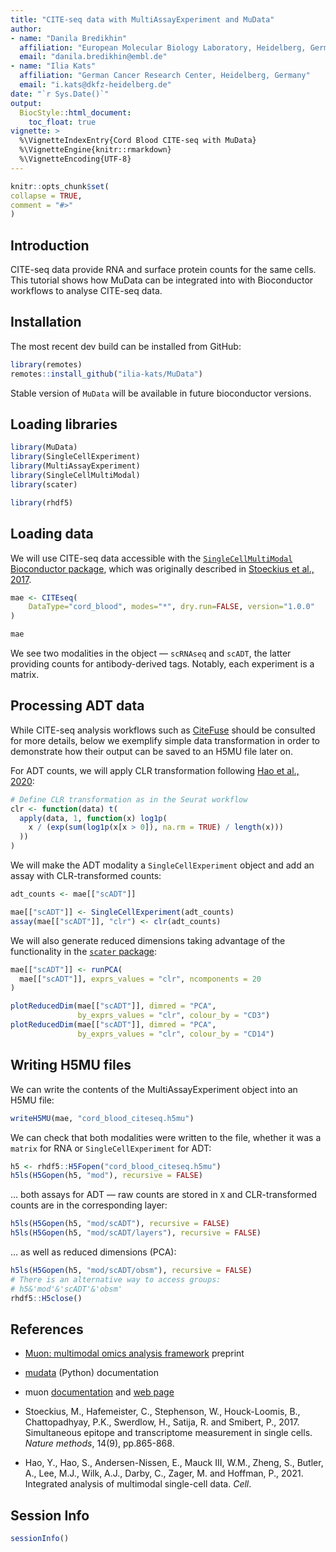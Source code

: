 ```yaml
---
title: "CITE-seq data with MultiAssayExperiment and MuData"
author:
- name: "Danila Bredikhin"
  affiliation: "European Molecular Biology Laboratory, Heidelberg, Germany"
  email: "danila.bredikhin@embl.de"
- name: "Ilia Kats"
  affiliation: "German Cancer Research Center, Heidelberg, Germany"
  email: "i.kats@dkfz-heidelberg.de"
date: "`r Sys.Date()`"
output:
  BiocStyle::html_document:
    toc_float: true
vignette: >
  %\VignetteIndexEntry{Cord Blood CITE-seq with MuData}
  %\VignetteEngine{knitr::rmarkdown}
  %\VignetteEncoding{UTF-8}
---
```


```r
knitr::opts_chunk$set(
collapse = TRUE,
comment = "#>"
)
```

## Introduction

CITE-seq data provide RNA and surface protein counts for the same cells. 
This tutorial shows how MuData can be integrated into with Bioconductor 
workflows to analyse CITE-seq data.

## Installation

The most recent dev build can be installed from GitHub:

```r
library(remotes)
remotes::install_github("ilia-kats/MuData")
```

Stable version of `MuData` will be available in future bioconductor versions.

## Loading libraries

```r
library(MuData)
library(SingleCellExperiment)
library(MultiAssayExperiment)
library(SingleCellMultiModal)
library(scater)

library(rhdf5)
```

## Loading data

We will use CITE-seq data accessible with the 
[`SingleCellMultiModal` Bioconductor package](https://bioconductor.org/packages/release/data/experiment/vignettes/SingleCellMultiModal/inst/doc/CITEseq.html), 
which was originally described in 
[Stoeckius et al., 2017](https://www.nature.com/articles/nmeth.4380).

```r
mae <- CITEseq(
    DataType="cord_blood", modes="*", dry.run=FALSE, version="1.0.0"
)

mae
```

We see two modalities in the object — `scRNAseq` and `scADT`, the latter 
providing counts for antibody-derived tags. Notably, each experiment is a matrix.

## Processing ADT data

While CITE-seq analysis workflows such as 
[CiteFuse](http://www.bioconductor.org/packages/release/bioc/html/CiteFuse.html) 
should be consulted for more details, below we exemplify simple data 
transformation in order to demonstrate how their output can be saved 
to an H5MU file later on.

For ADT counts, we will apply CLR transformation following 
[Hao et al., 2020](https://doi.org/10.1016/j.cell.2021.04.048):

```r
# Define CLR transformation as in the Seurat workflow
clr <- function(data) t(
  apply(data, 1, function(x) log1p(
    x / (exp(sum(log1p(x[x > 0]), na.rm = TRUE) / length(x)))
  ))
)
```

We will make the ADT modality a `SingleCellExperiment` object and add an assay 
with CLR-transformed counts:

```r
adt_counts <- mae[["scADT"]]

mae[["scADT"]] <- SingleCellExperiment(adt_counts)
assay(mae[["scADT"]], "clr") <- clr(adt_counts)
```

We will also generate reduced dimensions taking advantage of the functionality 
in the [`scater` package](https://bioconductor.org/packages/release/bioc/vignettes/scater/inst/doc/overview.html):

```r
mae[["scADT"]] <- runPCA(
  mae[["scADT"]], exprs_values = "clr", ncomponents = 20
)
```

```r
plotReducedDim(mae[["scADT"]], dimred = "PCA",
               by_exprs_values = "clr", colour_by = "CD3")
plotReducedDim(mae[["scADT"]], dimred = "PCA",
               by_exprs_values = "clr", colour_by = "CD14")
```

## Writing H5MU files

We can write the contents of the MultiAssayExperiment object into an H5MU file:

```r
writeH5MU(mae, "cord_blood_citeseq.h5mu")
```

We can check that both modalities were written to the file, whether it was a 
`matrix` for RNA or `SingleCellExperiment` for ADT:

```r
h5 <- rhdf5::H5Fopen("cord_blood_citeseq.h5mu")
h5ls(H5Gopen(h5, "mod"), recursive = FALSE)
```

... both assays for ADT — raw counts are stored in `X` and CLR-transformed 
counts are in the corresponding layer:

```r
h5ls(H5Gopen(h5, "mod/scADT"), recursive = FALSE)
h5ls(H5Gopen(h5, "mod/scADT/layers"), recursive = FALSE)
```

... as well as reduced dimensions (PCA):

```r
h5ls(H5Gopen(h5, "mod/scADT/obsm"), recursive = FALSE)
# There is an alternative way to access groups:
# h5&'mod'&'scADT'&'obsm'
rhdf5::H5close()
```

## References

- [Muon: multimodal omics analysis framework](https://www.biorxiv.org/content/10.1101/2021.06.01.445670) preprint

- [mudata](https://mudata.readthedocs.io/) (Python) documentation

- muon [documentation](https://muon.readthedocs.io/) and [web page](https://gtca.github.io/muon/)

- Stoeckius, M., Hafemeister, C., Stephenson, W., Houck-Loomis, B., Chattopadhyay, P.K., Swerdlow, H., Satija, R. and Smibert, P., 2017. Simultaneous epitope and transcriptome measurement in single cells. _Nature methods_, 14(9), pp.865-868.

- Hao, Y., Hao, S., Andersen-Nissen, E., Mauck III, W.M., Zheng, S., Butler, A., Lee, M.J., Wilk, A.J., Darby, C., Zager, M. and Hoffman, P., 2021. Integrated analysis of multimodal single-cell data. _Cell_.


## Session Info

```r
sessionInfo()
```
